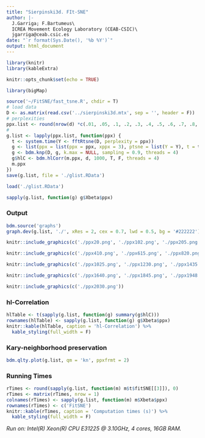 ```yaml
---
title: "Sierpinski3d. FIt-SNE"
author: |-
  J.Garriga; F.Bartumeus\
  ICREA Movement Ecology Laboratory (CEAB-CSIC)\
  jgarriga@ceab.csic.es
date: "`r format(Sys.Date(), '%b %Y')`"
output: html_document
---
```


```r
library(knitr)
library(kableExtra)
```

```r
knitr::opts_chunk$set(echo = TRUE)
```


```r
library(bigMap)
```

```r
source('~/FitSNE/fast_tsne.R', chdir = T)
# load data
D <- as.matrix(read.csv('../sierpinski3d.mtx', sep = '', header = F))
# perplexities
ppx.list <- round(nrow(d) *c(.01, .05, .1, .2, .3, .4, .5, .6, .7, .8, .9, .95, .99), 0)
#
g.list <- lapply(ppx.list, function(ppx) {
  t <- system.time(Y <- fftRtsne(D, perplexity = ppx))
  g <- list(ppx = list(ppx = ppx, xppx = 3), ptsne = list(Y = Y), t = t)
  g <- bdm.knp(D, g, k.max = NULL, sampling = 0.9, threads = 4)
  g$hlC <- bdm.hlCorr(m.ppx, d, 1000, T, F, threads = 4)
  m.ppx
})
save(g.list, file = './glist.RData')
```

```r
load('./glist.RData')
```

```r
sapply(g.list, function(g) g$Xbeta$ppx)
```

### Output

```r
bdm.source('graphs')
graph.dev(g.list, './', xRes = 2, cex = 0.7, lwd = 0.5, bg = '#222222')
```

```r
knitr::include_graphics(c('./ppx20.png', './ppx102.png', './ppx205.png'))
```

```r
knitr::include_graphics(c('./ppx410.png', './ppx615.png', './ppx820.png'))
```

```r
knitr::include_graphics(c('./ppx1025.png', './ppx1230.png', './ppx1435.png'))
```

```r
knitr::include_graphics(c('./ppx1640.png', './ppx1845.png', './ppx1948.png'))
```

```r
knitr::include_graphics(c('./ppx2030.png'))
```

### hl-Correlation

```r
hlTable <- t(sapply(g.list, function(g) summary(g$hlC)))
rownames(hlTable) <- sapply(g.list, function(g) g$Xbeta$ppx)
knitr::kable(hlTable, caption = 'hl-Correlation') %>%
  kable_styling(full_width = F)
```

### Kary-neighborhood preservation

```r
bdm.qlty.plot(g.list, qm = 'kn', ppxfrmt = 2)
```

### Running Times

```r
rTimes <- round(sapply(g.list, function(m) m$t$fitSNE[[3]]), 0)
rTimes <- matrix(rTimes, nrow = 1)
colnames(rTimes) <- sapply(g.list, function(m) m$Xbeta$ppx)
rownames(rTimes) <- c('FitSNE')
knitr::kable(rTimes, caption = 'Computation times (s)') %>%
  kable_styling(full_width = F)
```

*Run on: Intel(R) Xeon(R) CPU E31225 @ 3.10GHz, 4 cores, 16GB RAM.*
